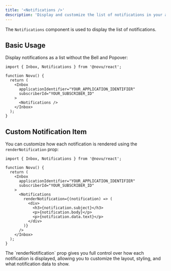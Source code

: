 ```yaml
---
title: '<Notifications />'
description: 'Display and customize the list of notifications in your application'
---
```


The `Notifications` component is used to display the list of notifications.

## Basic Usage

Display notifications as a list without the Bell and Popover:

```tsx
import { Inbox, Notifications } from '@novu/react';

function Novu() {
  return (
    <Inbox
      applicationIdentifier="YOUR_APPLICATION_IDENTIFIER"
      subscriberId="YOUR_SUBSCRIBER_ID"
    >
      <Notifications />
    </Inbox>
  );
}
```

## Custom Notification Item

You can customize how each notification is rendered using the `renderNotification` prop:

```tsx
import { Inbox, Notifications } from '@novu/react';

function Novu() {
  return (
    <Inbox
      applicationIdentifier="YOUR_APPLICATION_IDENTIFIER"
      subscriberId="YOUR_SUBSCRIBER_ID"
    >
      <Notifications
        renderNotification={(notification) => (
          <div>
            <h3>{notification.subject}</h3>
            <p>{notification.body}</p>
            <p>{notification.data.text}</p>
          </div>
        )}
      />
    </Inbox>
  );
}
```

<Callout type="info">
  The `renderNotification` prop gives you full control over how each notification is displayed, allowing you to customize the layout, styling, and what notification data to show.
</Callout>
